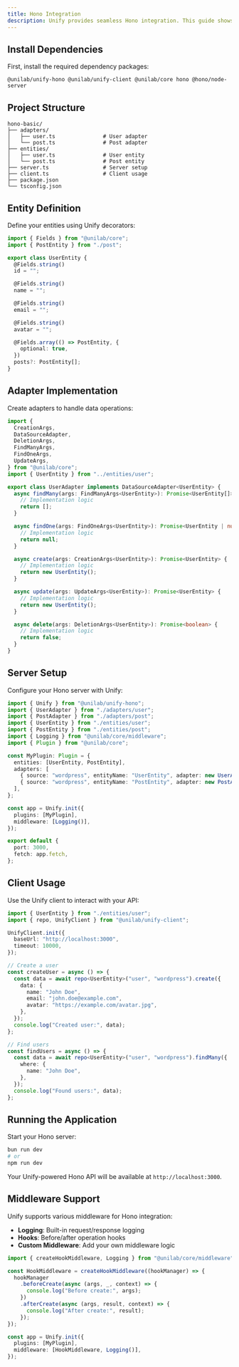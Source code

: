 ```yaml
---
title: Hono Integration
description: Unify provides seamless Hono integration. This guide shows you how to integrate Unify with Hono for building fast and lightweight web APIs.
---
```


## Install Dependencies

First, install the required dependency packages:

```package-install
@unilab/unify-hono @unilab/unify-client @unilab/core hono @hono/node-server
```

## Project Structure

```
hono-basic/
├── adapters/
│   ├── user.ts               # User adapter
│   └── post.ts               # Post adapter
├── entities/
│   ├── user.ts               # User entity
│   └── post.ts               # Post entity
├── server.ts                 # Server setup
├── client.ts                 # Client usage
├── package.json
└── tsconfig.json
```

## Entity Definition

Define your entities using Unify decorators:

```typescript
import { Fields } from "@unilab/core";
import { PostEntity } from "./post";

export class UserEntity {
  @Fields.string()
  id = "";

  @Fields.string()
  name = "";

  @Fields.string()
  email = "";

  @Fields.string()
  avatar = "";

  @Fields.array(() => PostEntity, {
    optional: true,
  })
  posts?: PostEntity[];
}
```

## Adapter Implementation

Create adapters to handle data operations:

```typescript
import {
  CreationArgs,
  DataSourceAdapter,
  DeletionArgs,
  FindManyArgs,
  FindOneArgs,
  UpdateArgs,
} from "@unilab/core";
import { UserEntity } from "../entities/user";

export class UserAdapter implements DataSourceAdapter<UserEntity> {
  async findMany(args: FindManyArgs<UserEntity>): Promise<UserEntity[]> {
    // Implementation logic
    return [];
  }

  async findOne(args: FindOneArgs<UserEntity>): Promise<UserEntity | null> {
    // Implementation logic
    return null;
  }

  async create(args: CreationArgs<UserEntity>): Promise<UserEntity> {
    // Implementation logic
    return new UserEntity();
  }

  async update(args: UpdateArgs<UserEntity>): Promise<UserEntity> {
    // Implementation logic
    return new UserEntity();
  }

  async delete(args: DeletionArgs<UserEntity>): Promise<boolean> {
    // Implementation logic
    return false;
  }
}
```

## Server Setup

Configure your Hono server with Unify:

```typescript
import { Unify } from "@unilab/unify-hono";
import { UserAdapter } from "./adapters/user";
import { PostAdapter } from "./adapters/post";
import { UserEntity } from "./entities/user";
import { PostEntity } from "./entities/post";
import { Logging } from "@unilab/core/middleware";
import { Plugin } from "@unilab/core";

const MyPlugin: Plugin = {
  entities: [UserEntity, PostEntity],
  adapters: [
    { source: "wordpress", entityName: "UserEntity", adapter: new UserAdapter() },
    { source: "wordpress", entityName: "PostEntity", adapter: new PostAdapter() },
  ],
};

const app = Unify.init({
  plugins: [MyPlugin],
  middleware: [Logging()],
});

export default {
  port: 3000,
  fetch: app.fetch,
};
```

## Client Usage

Use the Unify client to interact with your API:

```typescript
import { UserEntity } from "./entities/user";
import { repo, UnifyClient } from "@unilab/unify-client";

UnifyClient.init({
  baseUrl: "http://localhost:3000",
  timeout: 10000,
});

// Create a user
const createUser = async () => {
  const data = await repo<UserEntity>("user", "wordpress").create({
    data: {
      name: "John Doe",
      email: "john.doe@example.com",
      avatar: "https://example.com/avatar.jpg",
    },
  });
  console.log("Created user:", data);
};

// Find users
const findUsers = async () => {
  const data = await repo<UserEntity>("user", "wordpress").findMany({
    where: {
      name: "John Doe",
    },
  });
  console.log("Found users:", data);
};
```

## Running the Application

Start your Hono server:

```bash
bun run dev
# or
npm run dev
```

Your Unify-powered Hono API will be available at `http://localhost:3000`.

## Middleware Support

Unify supports various middleware for Hono integration:

- **Logging**: Built-in request/response logging
- **Hooks**: Before/after operation hooks
- **Custom Middleware**: Add your own middleware logic

```typescript
import { createHookMiddleware, Logging } from "@unilab/core/middleware";

const HookMiddleware = createHookMiddleware((hookManager) => {
  hookManager
    .beforeCreate(async (args, _, context) => {
      console.log("Before create:", args);
    })
    .afterCreate(async (args, result, context) => {
      console.log("After create:", result);
    });
});

const app = Unify.init({
  plugins: [MyPlugin],
  middleware: [HookMiddleware, Logging()],
});
```
